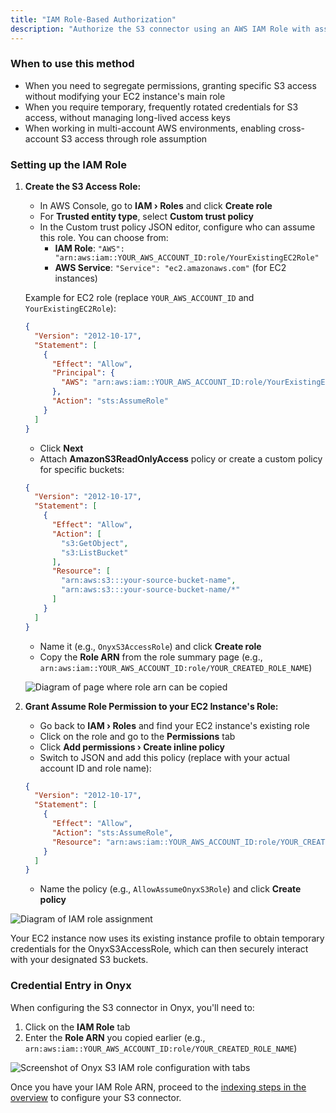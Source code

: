```yaml
---
title: "IAM Role-Based Authorization"
description: "Authorize the S3 connector using an AWS IAM Role with assume role policy."
---
```


### When to use this method

- When you need to segregate permissions, granting specific S3 access without modifying your EC2 instance's main role
- When you require temporary, frequently rotated credentials for S3 access, without managing long-lived access keys
- When working in multi-account AWS environments, enabling cross-account S3 access through role assumption

### Setting up the IAM Role

1. **Create the S3 Access Role:**
    - In AWS Console, go to **IAM › Roles** and click **Create role**
    - For **Trusted entity type**, select **Custom trust policy**
    - In the Custom trust policy JSON editor, configure who can assume this role. You can choose from:
      - **IAM Role**: `"AWS": "arn:aws:iam::YOUR_AWS_ACCOUNT_ID:role/YourExistingEC2Role"`
      - **AWS Service**: `"Service": "ec2.amazonaws.com"` (for EC2 instances)

   Example for EC2 role (replace `YOUR_AWS_ACCOUNT_ID` and `YourExistingEC2Role`):

   ```json
   {
     "Version": "2012-10-17",
     "Statement": [
       {
         "Effect": "Allow",
         "Principal": {
           "AWS": "arn:aws:iam::YOUR_AWS_ACCOUNT_ID:role/YourExistingEC2Role"
         },
         "Action": "sts:AssumeRole"
       }
     ]
   }
   ```

    - Click **Next**
    - Attach **AmazonS3ReadOnlyAccess** policy or create a custom policy for specific buckets:

   ```json
   {
     "Version": "2012-10-17",
     "Statement": [
       {
         "Effect": "Allow",
         "Action": [
           "s3:GetObject",
           "s3:ListBucket"
         ],
         "Resource": [
           "arn:aws:s3:::your-source-bucket-name",
           "arn:aws:s3:::your-source-bucket-name/*"
         ]
       }
     ]
   }
   ```

    - Name it (e.g., `OnyxS3AccessRole`) and click **Create role**
    - Copy the **Role ARN** from the role summary page (e.g., `arn:aws:iam::YOUR_AWS_ACCOUNT_ID:role/YOUR_CREATED_ROLE_NAME`)

   ![Diagram of page where role arn can be copied](/archive/images/connectors/blob/s3/role-arn.png)

2. **Grant Assume Role Permission to your EC2 Instance's Role:**
    - Go back to **IAM › Roles** and find your EC2 instance's existing role
    - Click on the role and go to the **Permissions** tab
    - Click **Add permissions › Create inline policy**
    - Switch to JSON and add this policy (replace with your actual account ID and role name):

   ```json
   {
     "Version": "2012-10-17",
     "Statement": [
       {
         "Effect": "Allow",
         "Action": "sts:AssumeRole",
         "Resource": "arn:aws:iam::YOUR_AWS_ACCOUNT_ID:role/YOUR_CREATED_ROLE_NAME"
       }
     ]
   }
   ```

    - Name the policy (e.g., `AllowAssumeOnyxS3Role`) and click **Create policy**

![Diagram of IAM role assignment](/archive/images/connectors/blob/s3/iam-role.png)

Your EC2 instance now uses its existing instance profile to obtain temporary credentials for the OnyxS3AccessRole,
which can then securely interact with your designated S3 buckets.

### Credential Entry in Onyx

When configuring the S3 connector in Onyx, you'll need to:
1. Click on the **IAM Role** tab
2. Enter the **Role ARN** you copied earlier (e.g., `arn:aws:iam::YOUR_AWS_ACCOUNT_ID:role/YOUR_CREATED_ROLE_NAME`)

![Screenshot of Onyx S3 IAM role configuration with tabs](/archive/images/connectors/blob/s3/onyx-iam-role.png)

Once you have your IAM Role ARN,
proceed to the [indexing steps in the overview](/archive/connectors/s3/overview#indexing)
to configure your S3 connector.
